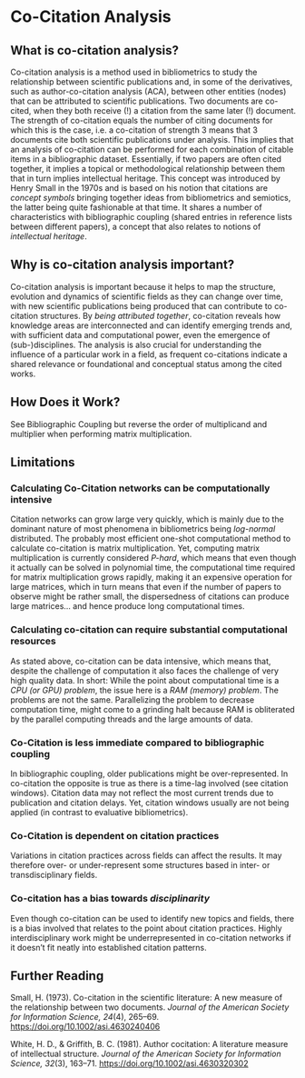 # Co-Citation Analysis

## What is co-citation analysis?
Co-citation analysis is a method used in bibliometrics to study the relationship between scientific publications and, in some of the derivatives, such as author-co-citation analysis (ACA), between other entities (nodes) that can be attributed to scientific publications. Two documents are co-cited, when they both receive (!) a citation from the same later (!) document. 
The strength of co-citation equals the number of citing documents for which this is the case, i.e. a co-citation of strength 3 means that 3 documents cite both scientific publications under analysis. This implies that an analysis of co-citation can be performed for each combination of citable items in a bibliographic dataset. Essentially, if two papers are often cited together, it implies a topical or methodological relationship between them that in turn implies intellectual heritage. 
This concept was introduced by Henry Small in the 1970s and is based on his notion that citations are *concept symbols* bringing together ideas from bibliometrics and semiotics, the latter being quite fashionable at that time. It shares a number of characteristics with bibliographic coupling (shared entries in reference lists between different papers), a concept that also relates to notions of *intellectual heritage*.

## Why is co-citation analysis important?
Co-citation analysis is important because it helps to map the structure, evolution and dynamics of scientific fields as they can change over time, with new scientific publications being produced that can contribute to co-citation structures. By *being attributed together*, co-citation reveals how knowledge areas are interconnected and can identify emerging trends and, with sufficient data and computational power, even the emergence of (sub-)disciplines. 
The analysis is also crucial for understanding the influence of a particular work in a field, as frequent co-citations indicate a shared relevance or foundational and conceptual status among the cited works.

## How Does it Work?
See Bibliographic Coupling but reverse the order of multiplicand and multiplier when performing matrix multiplication.

## Limitations

### Calculating Co-Citation networks can be computationally intensive
Citation networks can grow large very quickly, which is mainly due to the dominant nature of most phenomena in bibliometrics being *log-normal* distributed. The probably most efficient one-shot computational method to calculate co-citation is matrix multiplication. Yet, computing matrix multiplication is currently considered *P-hard*, which means that even though it actually can be solved in polynomial time, the computational time required for matrix multiplication grows rapidly, making it an expensive operation for large matrices, which in turn means that even if the number of papers to observe might be rather small, the dispersedness of citations can produce large matrices… and hence produce long computational times. 

### Calculating co-citation can require substantial computational resources 
As stated above, co-citation can be data intensive, which means that, despite the challenge of computation it also faces the challenge of very high quality data. In short: While the point about computational time is a *CPU (or GPU) problem*, the issue here is a *RAM (memory) problem*. The problems are not the same. Parallelizing the problem to decrease computation time, might come to a grinding halt because RAM is obliterated by the parallel computing threads and the large amounts of data. 

### Co-Citation is less immediate compared to bibliographic coupling
In bibliographic coupling, older publications might be over-represented. In co-citation the opposite is true as there is a time-lag involved (see citation windows). Citation data may not reflect the most current trends due to publication and citation delays. Yet, citation windows usually are not being applied (in contrast to evaluative bibliometrics).

### Co-Citation is dependent on citation practices
Variations in citation practices across fields can affect the results. It may therefore over- or under-represent some structures based in inter- or transdisciplinary fields.

### Co-citation has a bias towards *disciplinarity*
Even though co-citation can be used to identify new topics and fields, there is a bias involved that relates to the point about citation practices. Highly interdisciplinary work might be underrepresented in co-citation networks if it doesn't fit neatly into established citation patterns.

## Further Reading

Small, H. (1973). Co-citation in the scientific literature: A new measure of the relationship between two documents. *Journal of the American Society for Information Science, 24*(4), 265–69. <https://doi.org/10.1002/asi.4630240406>

White, H. D., & Griffith, B. C. (1981). Author cocitation: A literature measure of intellectual structure. *Journal of the American Society for Information Science, 32*(3), 163–71. <https://doi.org/10.1002/asi.4630320302>